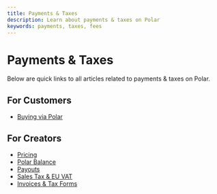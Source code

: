 ```yaml
---
title: Payments & Taxes
description: Learn about payments & taxes on Polar
keywords: payments, taxes, fees
---
```


# Payments & Taxes

Below are quick links to all articles related to payments & taxes on Polar.

## For Customers
- [Buying via Polar](/docs/customers/purchases)

## For Creators
- [Pricing](/docs#pricing)
- [Polar Balance](/docs/finance/balance)
- [Payouts](/docs/finance/payouts)
- [Sales Tax & EU VAT](/docs/merchant-of-record/tax)
- [Invoices & Tax Forms](/docs/merchant-of-record/compliance)
